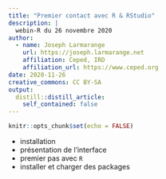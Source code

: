 ```yaml
---
title: "Premier contact avec R & RStudio"
description: |
  webin-R du 26 novembre 2020
author:
  - name: Joseph Larmarange
    url: https://joseph.larmarange.net
    affiliation: Ceped, IRD
    affiliation_url: https://www.ceped.org
date: 2020-11-26
creative_commons: CC BY-SA
output:
  distill::distill_article:
    self_contained: false
---
```



```r
knitr::opts_chunk$set(echo = FALSE)
```

- installation
- présentation de l'interface
- premier pas avec `R`
- installer et charger des packages


